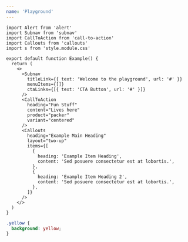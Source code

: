 ```yaml
---
name: 'Playground'
---
```


<Playground title="Component Playground" layout="horizontal" persistStateToUrl>

```tsx
import Alert from 'alert'
import Subnav from 'subnav'
import CallToAction from 'call-to-action'
import Callouts from 'callouts'
import s from 'style.module.css'

export default function Example() {
  return (
    <>
      <Subnav
        titleLink={{ text: 'Welcome to the playground', url: '#' }}
        menuItems={[]}
        ctaLinks={[{ text: 'CTA Button', url: '#' }]}
      />
      <CallToAction
        heading="Fun Stuff"
        content="Lives here"
        product="packer"
        variant="centered"
      />
      <Callouts
        heading="Example Main Heading"
        layout="two-up"
        items={[
          {
            heading: 'Example Item Heading',
            content: 'Sed posuere consectetur est at lobortis.',
          },
          {
            heading: 'Example Item Heading 2',
            content: 'Sed posuere consectetur est at lobortis.',
          },
        ]}
      />
    </>
  )
}
```

```css
.yellow {
  background: yellow;
}
```

</Playground>
